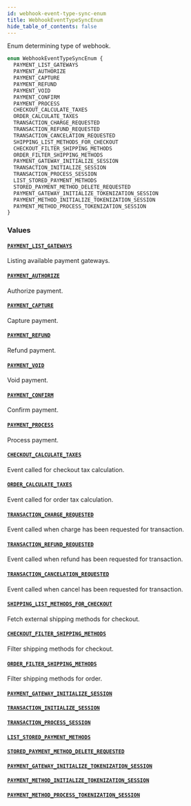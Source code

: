 ```yaml
---
id: webhook-event-type-sync-enum
title: WebhookEventTypeSyncEnum
hide_table_of_contents: false
---
```


Enum determining type of webhook.

```graphql
enum WebhookEventTypeSyncEnum {
  PAYMENT_LIST_GATEWAYS
  PAYMENT_AUTHORIZE
  PAYMENT_CAPTURE
  PAYMENT_REFUND
  PAYMENT_VOID
  PAYMENT_CONFIRM
  PAYMENT_PROCESS
  CHECKOUT_CALCULATE_TAXES
  ORDER_CALCULATE_TAXES
  TRANSACTION_CHARGE_REQUESTED
  TRANSACTION_REFUND_REQUESTED
  TRANSACTION_CANCELATION_REQUESTED
  SHIPPING_LIST_METHODS_FOR_CHECKOUT
  CHECKOUT_FILTER_SHIPPING_METHODS
  ORDER_FILTER_SHIPPING_METHODS
  PAYMENT_GATEWAY_INITIALIZE_SESSION
  TRANSACTION_INITIALIZE_SESSION
  TRANSACTION_PROCESS_SESSION
  LIST_STORED_PAYMENT_METHODS
  STORED_PAYMENT_METHOD_DELETE_REQUESTED
  PAYMENT_GATEWAY_INITIALIZE_TOKENIZATION_SESSION
  PAYMENT_METHOD_INITIALIZE_TOKENIZATION_SESSION
  PAYMENT_METHOD_PROCESS_TOKENIZATION_SESSION
}
```

### Values

#### [`PAYMENT_LIST_GATEWAYS`](#)

Listing available payment gateways.

#### [`PAYMENT_AUTHORIZE`](#)

Authorize payment.

#### [`PAYMENT_CAPTURE`](#)

Capture payment.

#### [`PAYMENT_REFUND`](#)

Refund payment.

#### [`PAYMENT_VOID`](#)

Void payment.

#### [`PAYMENT_CONFIRM`](#)

Confirm payment.

#### [`PAYMENT_PROCESS`](#)

Process payment.

#### [`CHECKOUT_CALCULATE_TAXES`](#)

Event called for checkout tax calculation.

#### [`ORDER_CALCULATE_TAXES`](#)

Event called for order tax calculation.

#### [`TRANSACTION_CHARGE_REQUESTED`](#)

Event called when charge has been requested for transaction.

#### [`TRANSACTION_REFUND_REQUESTED`](#)

Event called when refund has been requested for transaction.

#### [`TRANSACTION_CANCELATION_REQUESTED`](#)

Event called when cancel has been requested for transaction.

#### [`SHIPPING_LIST_METHODS_FOR_CHECKOUT`](#)

Fetch external shipping methods for checkout.

#### [`CHECKOUT_FILTER_SHIPPING_METHODS`](#)

Filter shipping methods for checkout.

#### [`ORDER_FILTER_SHIPPING_METHODS`](#)

Filter shipping methods for order.

#### [`PAYMENT_GATEWAY_INITIALIZE_SESSION`](#)

#### [`TRANSACTION_INITIALIZE_SESSION`](#)

#### [`TRANSACTION_PROCESS_SESSION`](#)

#### [`LIST_STORED_PAYMENT_METHODS`](#)

#### [`STORED_PAYMENT_METHOD_DELETE_REQUESTED`](#)

#### [`PAYMENT_GATEWAY_INITIALIZE_TOKENIZATION_SESSION`](#)

#### [`PAYMENT_METHOD_INITIALIZE_TOKENIZATION_SESSION`](#)

#### [`PAYMENT_METHOD_PROCESS_TOKENIZATION_SESSION`](#)
